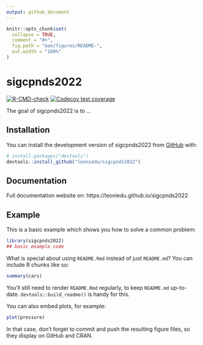 ```yaml
---
output: github_document
---
```


<!-- README.md is generated from README.Rmd. Please edit that file -->

```r
knitr::opts_chunk$set(
  collapse = TRUE,
  comment = "#>",
  fig.path = "man/figures/README-",
  out.width = "100%"
)
```

# sigcpnds2022

<!-- badges: start -->
[![R-CMD-check](https://github.com/leoniedu/sigcpnds2022/actions/workflows/R-CMD-check.yaml/badge.svg)](https://github.com/leoniedu/sigcpnds2022/actions/workflows/R-CMD-check.yaml)
[![Codecov test coverage](https://codecov.io/gh/leoniedu/sigcpnds2022/branch/main/graph/badge.svg)](https://app.codecov.io/gh/leoniedu/sigcpnds2022?branch=main)
<!-- badges: end -->

The goal of sigcpnds2022 is to ...

## Installation

You can install the development version of sigcpnds2022 from [GitHub](https://github.com/) with:

``` r
# install.packages("devtools")
devtools::install_github("leoniedu/sigcpnds2022")
```

## Documentation

Full documentation website on: https://leoniedu.github.io/sigcpnds2022

## Example

This is a basic example which shows you how to solve a common problem:

```r
library(sigcpnds2022)
## basic example code
```

What is special about using `README.Rmd` instead of just `README.md`? You can include R chunks like so:

```r
summary(cars)
```

You'll still need to render `README.Rmd` regularly, to keep `README.md` up-to-date. `devtools::build_readme()` is handy for this.

You can also embed plots, for example:

```r
plot(pressure)
```

In that case, don't forget to commit and push the resulting figure files, so they display on GitHub and CRAN.
